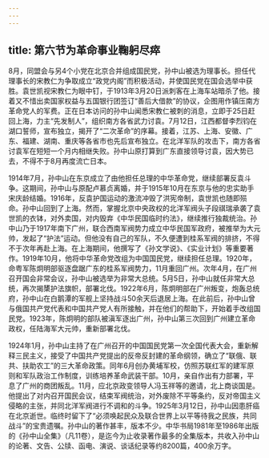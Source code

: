 ```yaml
---
---
---
```

title: 第六节为革命事业鞠躬尽瘁
---



8月，同盟会与另4个小党在北京合并组成国民党，孙中山被选为理事长。担任代理事长的宋教仁为争取成立“政党内阁”而积极活动，并使国民党在国会选举中获胜。袁世凯视宋教仁为眼中钉，于1913年3月20日派刺客在上海车站暗杀了他。接着又不惜出卖国家权益与五国银行团签订“善后大借款”的协议，企图用作镇压南方革命党人的军费。正在日本访问的孙中山闻悉宋教仁被刺的消息，立即于25日赶回上海，力主“先发制人”，组织南方各省武力讨袁。7月12日，江西都督李烈钧在湖口誓师，宣布独立，揭开了“二次革命”的序幕。接着，江苏、上海、安徽、广东、福建、湖南、重庆等各省市也先后宣布独立。在北洋军队的攻击下，南方各省讨袁军在短短一个月内相继失败。孙中山原打算到广东直接领导讨袁，因大势已去，不得不于8月再度流亡日本。

1914年7月，孙中山在东京成立了由他担任总理的中华革命党，继续部署反袁斗争。这期间，孙中山与原配卢慕贞离婚，并于1915年10月在东京与他的忠实助手宋庆龄结婚。1916年，反袁护国运动的激流冲毁了洪宪帝制，袁世凯也随即殒命。孙中山回到了上海。然而，掌握北京中央政权的北洋军阀头子段祺瑞承袭了袁世凯的衣钵，对外卖国，对内毁弃《中华民国临时约法》，继续推行独裁统治。孙中山乃于1917年南下广州，联合西南军阀势力成立中华民国军政府，被推举为大元帅，发起了“护法”运动。但他没有自己的军队，不久便遭到桂系军阀的排挤，不得不于次年再赴上海。在上海期间，他撰写了《孙文学说》、《实业计划》等重要著作。1919年10月，他将中华革命党改组为中国国民党，继续担任总理。1920年，命粤军陈炯明部驱逐盘踞广东的桂系军阀势力，11月重回广州。次年4月，在广州召开国会非常会议，孙中山被选举为非常大总统。5月5日，孙中山就任非常大总统，再次揭橥护法旗帜，部署北伐。1922年6月，陈炯明部在广州叛变，炮轰总统府，孙中山在白鹅潭的军舰上坚持战斗50余天后退居上海。在此前后，孙中山曾与俄国共产党代表和中国共产党人有所接触，并在他们的帮助下，开始着手改组国民党。1923年，陈炯明的部队被滇军逐出广州，孙中山第三次回到广州建立革命政权，任陆海军大元帅，重新部署北伐。

1924年1月，孙中山主持了在广州召开的中国国民党第一次全国代表大会，重新解释三民主义，接受了中国共产党提出的反帝反封建的革命纲领，确立了“联俄、联共、扶助农工”的三大革命政策。同年6月创办黄埔军校，仿照苏联红军的建军原则和军队政治工作制度，训练培养革命武装干部。10月，亲自作出有力部署，平息了广州的商团叛乱。11月，应北京政变领导人冯玉祥等的邀请，北上商谈国是。他提出了对内召开国民会议，结束军阀统治，对外废除不平等条约，反对帝国主义侵略的主张，并同北洋军阀进行不调和的斗争。1925年3月12日，孙中山因患肝癌在北京逝世。临终时留下了“必须唤起民众及联合世界上以平等待我之民族，共同战斗”的宝贵遗嘱。孙中山的著作甚丰，版本不少。中华书局1981年至1986年出版的《孙中山全集》（凡11卷），是迄今为止收录著作最多的全集版本，共收入孙中山的论著、文告、公牍、函电、演说、谈话纪录等约8200篇，400余万字。